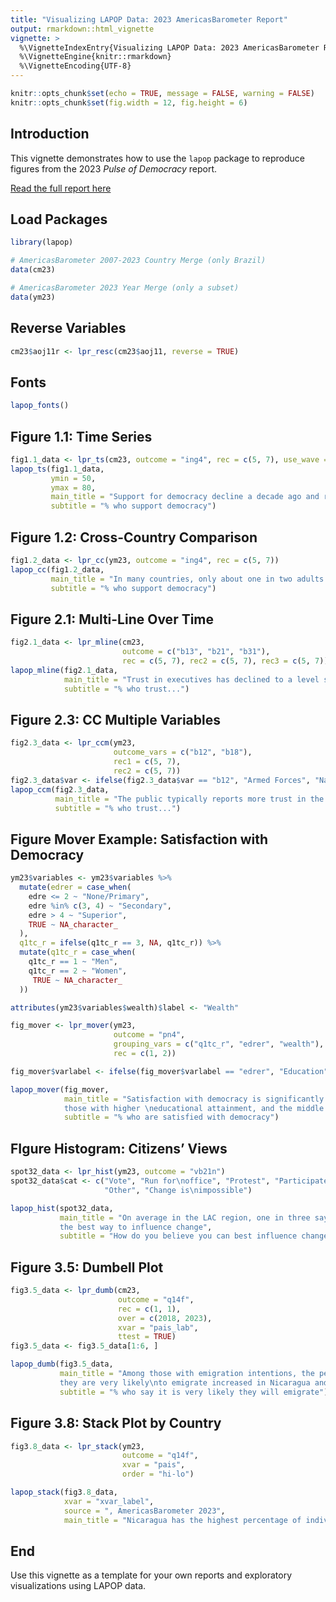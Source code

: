 ```yaml
---
title: "Visualizing LAPOP Data: 2023 AmericasBarometer Report"
output: rmarkdown::html_vignette
vignette: >
  %\VignetteIndexEntry{Visualizing LAPOP Data: 2023 AmericasBarometer Report}
  %\VignetteEngine{knitr::rmarkdown}
  %\VignetteEncoding{UTF-8}
---
```


```r

knitr::opts_chunk$set(echo = TRUE, message = FALSE, warning = FALSE)
knitr::opts_chunk$set(fig.width = 12, fig.height = 6)

```

## Introduction

This vignette demonstrates how to use the `lapop` package to reproduce figures from the 2023 *Pulse of Democracy* report.

[Read the full report here](https://www.vanderbilt.edu/lapop/ab2023/AB2023-Pulse-of-Democracy-final-20240604.pdf)

## Load Packages

```r
library(lapop)
```

```r
# AmericasBarometer 2007-2023 Country Merge (only Brazil)
data(cm23)

# AmericasBarometer 2023 Year Merge (only a subset)
data(ym23)
```

## Reverse Variables

```r
cm23$aoj11r <- lpr_resc(cm23$aoj11, reverse = TRUE)
```

## Fonts

```r
lapop_fonts()
```

## Figure 1.1: Time Series

```r
fig1.1_data <- lpr_ts(cm23, outcome = "ing4", rec = c(5, 7), use_wave = TRUE)
lapop_ts(fig1.1_data,
         ymin = 50,
         ymax = 80,
         main_title = "Support for democracy decline a decade ago and remains comparatively low",
         subtitle = "% who support democracy")
```

## Figure 1.2: Cross-Country Comparison

```r
fig1.2_data <- lpr_cc(ym23, outcome = "ing4", rec = c(5, 7))
lapop_cc(fig1.2_data,
         main_title = "In many countries, only about one in two adults support democracy",
         subtitle = "% who support democracy")
```

## Figure 2.1: Multi-Line Over Time

```r
fig2.1_data <- lpr_mline(cm23,
                         outcome = c("b13", "b21", "b31"),
                         rec = c(5, 7), rec2 = c(5, 7), rec3 = c(5, 7))
lapop_mline(fig2.1_data,
            main_title = "Trust in executives has declined to a level similar to other political institutions",
            subtitle = "% who trust...")
```

## Figure 2.3: CC Multiple Variables

```r
fig2.3_data <- lpr_ccm(ym23,
                       outcome_vars = c("b12", "b18"),
                       rec1 = c(5, 7),
                       rec2 = c(5, 7))
fig2.3_data$var <- ifelse(fig2.3_data$var == "b12", "Armed Forces", "National Police")
lapop_ccm(fig2.3_data,
          main_title = "The public typically reports more trust in the armed forces than the police, \nbut levels vary",
          subtitle = "% who trust...")
```

## Figure Mover Example: Satisfaction with Democracy

```r
ym23$variables <- ym23$variables %>%
  mutate(edrer = case_when(
    edre <= 2 ~ "None/Primary",
    edre %in% c(3, 4) ~ "Secondary",
    edre > 4 ~ "Superior",
    TRUE ~ NA_character_
  ),
  q1tc_r = ifelse(q1tc_r == 3, NA, q1tc_r)) %>%
  mutate(q1tc_r = case_when(
    q1tc_r == 1 ~ "Men",
    q1tc_r == 2 ~ "Women",
     TRUE ~ NA_character_
  ))

attributes(ym23$variables$wealth)$label <- "Wealth"

fig_mover <- lpr_mover(ym23,
                       outcome = "pn4",
                       grouping_vars = c("q1tc_r", "edrer", "wealth"),
                       rec = c(1, 2))

fig_mover$varlabel <- ifelse(fig_mover$varlabel == "edrer", "Education", fig_mover$varlabel)

lapop_mover(fig_mover,
            main_title = "Satisfaction with democracy is significantly lower among women,
            those with higher \neducational attainment, and the middle class",
            subtitle = "% who are satisfied with democracy")
```

## FIgure Histogram: Citizens’ Views

```r
spot32_data <- lpr_hist(ym23, outcome = "vb21n")
spot32_data$cat <- c("Vote", "Run for\noffice", "Protest", "Participate\nin local orgs.",
                     "Other", "Change is\nimpossible")

lapop_hist(spot32_data,
           main_title = "On average in the LAC region, one in three say voting is 
           the best way to influence change",
           subtitle = "How do you believe you can best influence change?")
```

## Figure 3.5: Dumbell Plot

```r
fig3.5_data <- lpr_dumb(cm23,
                        outcome = "q14f",
                        rec = c(1, 1),
                        over = c(2018, 2023),
                        xvar = "pais_lab",
                        ttest = TRUE)
fig3.5_data <- fig3.5_data[1:6, ]

lapop_dumb(fig3.5_data,
           main_title = "Among those with emigration intentions, the percentage who say 
           they are very likely\nto emigrate increased in Nicaragua and Guatemala",
           subtitle = "% who say it is very likely they will emigrate")
```

## Figure 3.8: Stack Plot by Country

```r
fig3.8_data <- lpr_stack(ym23,
                         outcome = "q14f",
                         xvar = "pais",
                         order = "hi-lo")

lapop_stack(fig3.8_data,
            xvar = "xvar_label",
            source = ", AmericasBarometer 2023",
            main_title = "Nicaragua has the highest percentage of individuals with migration intentions, \nwhile Haiti has the lowest")
```

## End

Use this vignette as a template for your own reports and exploratory visualizations using LAPOP data.
